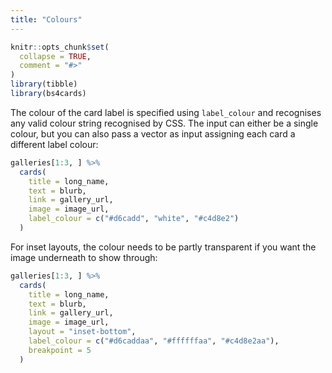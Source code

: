 ```yaml
---
title: "Colours"
---
```


```r
knitr::opts_chunk$set(
  collapse = TRUE,
  comment = "#>"
)
library(tibble)
library(bs4cards)
```

The colour of the card label is specified using `label_colour` and recognises any valid colour string recognised by CSS. The input can either be a single colour, but you can also pass a vector as input assigning each card a different label colour:

```r
galleries[1:3, ] %>% 
  cards(
    title = long_name,
    text = blurb,
    link = gallery_url,
    image = image_url,
    label_colour = c("#d6cadd", "white", "#c4d8e2")
  )
```

For inset layouts, the colour needs to be partly transparent if you want the image underneath to show through:

```r
galleries[1:3, ] %>% 
  cards(
    title = long_name,
    text = blurb,
    link = gallery_url,
    image = image_url,
    layout = "inset-bottom",
    label_colour = c("#d6caddaa", "#ffffffaa", "#c4d8e2aa"),
    breakpoint = 5
  )
```



